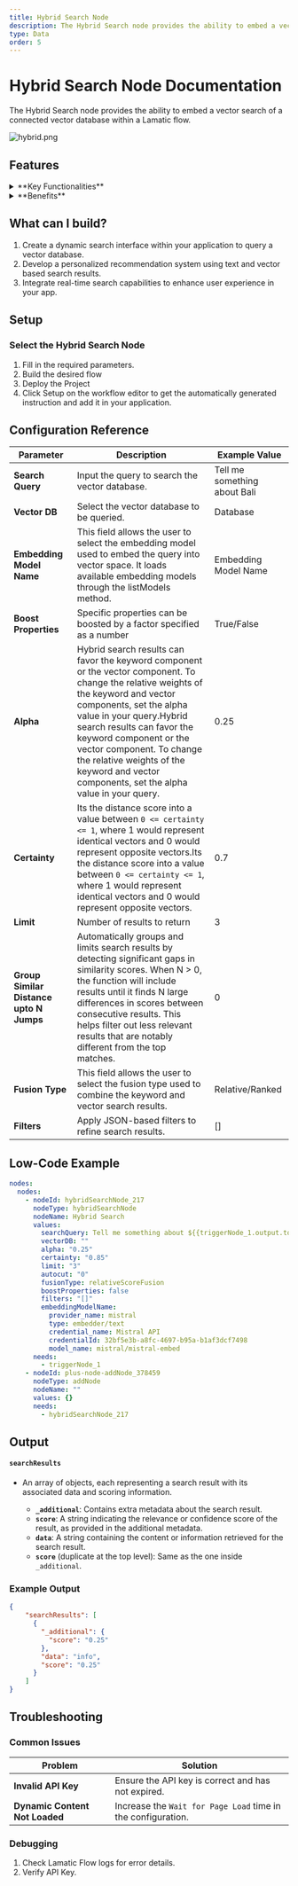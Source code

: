 ```yaml
---
title: Hybrid Search Node
description: The Hybrid Search node provides the ability to embed a vector search of a connected vector database within a Lamatic flow.
type: Data
order: 5
---
```


# Hybrid Search Node Documentation

The Hybrid Search node provides the ability to embed a vector search of a connected vector database within a Lamatic flow.

![hybrid.png](./img/hybrid/hybrid.png)

## Features

<details>

<summary>**Key Functionalities**</summary>

1. **Hybrid Search Capability**: Combines text-based queries and vector database searches for precise and contextually relevant results.

1. **Dynamic Query Integration**: Supports dynamic input parameters (e.g., `{{triggerNode_1.output.topic}}`) to tailor search queries.

1. **Vector Database Support**: Integrates seamlessly with vector databases for advanced search and retrieval.

1. **Embedding Model Integration**: Leverages embedding models, such as Mistral API (`mistral-embed`), for enhanced semantic understanding.

1. **Customizable Boost Properties**: Includes options to adjust parameters like `Alpha` for fine-tuning search results.

</details>

<details>

<summary>**Benefits**</summary>

1. **Enhanced Precision**: Delivers accurate results by combining traditional search with semantic vector-based techniques.

1. **Flexibility**: Supports dynamic query generation and multiple embedding models, catering to diverse use cases.

1. **Scalability**: Works effectively with large-scale vector databases for high-performance search applications.

1. **Ease of Use**: Provides an intuitive interface for configuring search parameters, boosting usability for non-technical users.

1. **Optimized Results**: Allows fine-tuning with boost properties like `Alpha` to balance relevance and diversity in outputs.

</details>

## What can I build?

1. Create a dynamic search interface within your application to query a vector database.
1. Develop a personalized recommendation system using text and vector based search results.
1. Integrate real-time search capabilities to enhance user experience in your app.

## Setup

### Select the Hybrid Search Node

1. Fill in the required parameters.
1. Build the desired flow
1. Deploy the Project
1. Click Setup on the workflow editor to get the automatically generated instruction and add it in your application.

## Configuration Reference

| **Parameter**                           | **Description**                                                                                                                                                                                                                                                                                                                                                              | **Example Value**            |
| --------------------------------------- | ---------------------------------------------------------------------------------------------------------------------------------------------------------------------------------------------------------------------------------------------------------------------------------------------------------------------------------------------------------------------------- | ---------------------------- |
| **Search Query**                        | Input the query to search the vector database.                                                                                                                                                                                                                                                                                                                               | Tell me something about Bali |
| **Vector DB**                           | Select the vector database to be queried.                                                                                                                                                                                                                                                                                                                                    | Database                     |
| **Embedding Model Name**                | This field allows the user to select the embedding model used to embed the query into vector space. It loads available embedding models through the listModels method.                                                                                                                                                                                                       | Embedding Model Name         |
| **Boost Properties**                    | Specific properties can be boosted by a factor specified as a number                                                                                                                                                                                                                                                                                                         | True/False                   |
| **Alpha**                               | Hybrid search results can favor the keyword component or the vector component. To change the relative weights of the keyword and vector components, set the alpha value in your query.Hybrid search results can favor the keyword component or the vector component. To change the relative weights of the keyword and vector components, set the alpha value in your query. | 0.25                         |
| **Certainty**                           | Its the distance score into a value between `0 <= certainty <= 1`, where 1 would represent identical vectors and 0 would represent opposite vectors.Its the distance score into a value between `0 <= certainty <= 1`, where 1 would represent identical vectors and 0 would represent opposite vectors.                                                                     | 0.7                          |
| **Limit**                               | Number of results to return                                                                                                                                                                                                                                                                                                                                                  | 3                            |
| **Group Similar Distance upto N Jumps** | Automatically groups and limits search results by detecting significant gaps in similarity scores. When N > 0, the function will include results until it finds N large differences in scores between consecutive results. This helps filter out less relevant results that are notably different from the top matches.                                                      | 0                            |
| **Fusion Type**                         | This field allows the user to select the fusion type used to combine the keyword and vector search results.                                                                                                                                                                                                                                                                  | Relative/Ranked              |
| **Filters**                             | Apply JSON-based filters to refine search results.                                                                                                                                                                                                                                                                                                                           | []                           |

## Low-Code Example

```yaml
nodes:
  nodes:
    - nodeId: hybridSearchNode_217
      nodeType: hybridSearchNode
      nodeName: Hybrid Search
      values:
        searchQuery: Tell me something about ${{triggerNode_1.output.topic}}
        vectorDB: ""
        alpha: "0.25"
        certainty: "0.85"
        limit: "3"
        autocut: "0"
        fusionType: relativeScoreFusion
        boostProperties: false
        filters: "[]"
        embeddingModelName:
          provider_name: mistral
          type: embedder/text
          credential_name: Mistral API
          credentialId: 32bf5e3b-a8fc-4697-b95a-b1af3dcf7498
          model_name: mistral/mistral-embed
      needs:
        - triggerNode_1
    - nodeId: plus-node-addNode_378459
      nodeType: addNode
      nodeName: ""
      values: {}
      needs:
        - hybridSearchNode_217
```

## Output

#### `searchResults`
- An array of objects, each representing a search result with its associated data and scoring information.

  - **`_additional`**: Contains extra metadata about the search result.
  - **`score`**: A string indicating the relevance or confidence score of the result, as provided in the additional metadata.
  - **`data`**: A string containing the content or information retrieved for the search result.
  - **`score`** (duplicate at the top level): Same as the one inside `_additional`.


### Example Output

```json
{
    "searchResults": [
      {
        "_additional": {
          "score": "0.25"
        },
        "data": "info",
        "score": "0.25"
      }
    ]
}
```

## Troubleshooting

### Common Issues

| **Problem**                    | **Solution**                                                 |
| ------------------------------ | ------------------------------------------------------------ |
| **Invalid API Key**            | Ensure the API key is correct and has not expired.           |
| **Dynamic Content Not Loaded** | Increase the `Wait for Page Load` time in the configuration. |

### Debugging

1. Check Lamatic Flow logs for error details.
1. Verify API Key.

